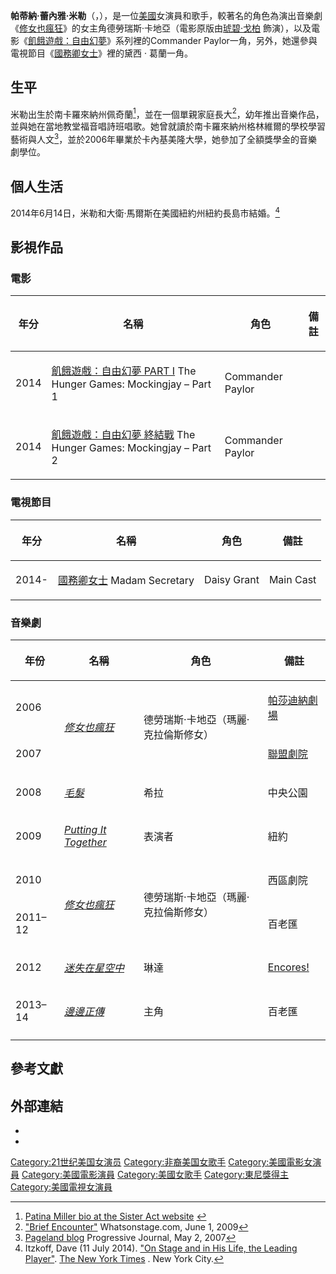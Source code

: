 {{藝人
|本名=Patina Renea Miller
|民族=美國黑人
|語言=[[英語|英語]]
|國籍   = {{USA}}
|代表作=《[[飢餓遊戲：自由幻夢_PART_I|飢餓遊戲：自由幻夢 PART I]]》、[[飢餓遊戲：自由幻夢_終結戰|飢餓遊戲：自由幻夢 終結戰]]、《[[修女也瘋狂|修女也瘋狂]]》音樂劇版
|配偶=大衛·馬爾斯(2014-)
|type=女演員
|name=帕蒂納·米勒
|職業=演員、歌手
|image=File:Patina Miller2.jpg
|caption=|birth_name=
|birth_date={{Birth_date_and_age|1984|11|6}}
|birth_place={{USA}}[[南卡羅來納州|南卡羅來納州]][[佩奇蘭|佩奇蘭]]
|years_active=2007年至今
| imdb     =2694974
}}
'''帕蒂納·蕾內雅·米勒'''（{{lang-en|Patina Renea Miller}}，{{bd|1984年|11月6日}}），是一位[[美國|美國]]女演員和歌手，較著名的角色為演出音樂劇《[[修女也瘋狂|修女也瘋狂]]》的女主角德勞瑞斯·卡地亞（電影原版由[[乌比·戈德堡|琥碧·戈柏]] 飾演），以及電影《[[飢餓遊戲：自由幻夢|飢餓遊戲：自由幻夢]]》系列裡的Commander Paylor一角，另外，她還參與電視節目《[[國務卿女士|國務卿女士]]》裡的黛西 · 葛蘭一角。
{{Commons category|Patina Miller}}

==生平==
米勒出生於南卡羅來納州佩奇蘭<ref>[http://www.sisteractthemusical.com/cast/patina-miller.php Patina Miller bio at the Sister Act website] {{webarchive|url=https://web.archive.org/web/20090603000609/http://www.sisteractthemusical.com/cast/patina-miller.php |date=2009-06-03 }}</ref>，並在一個單親家庭長大<ref>[http://www.whatsonstage.com/index.php?pg=207&story=E8831243864870&title=Brief+Encounter+With+%85+Patina+Miller&ref=D "Brief Encounter"] {{Wayback|url=http://www.whatsonstage.com/index.php?pg=207&story=E8831243864870&title=Brief+Encounter+With+%85+Patina+Miller&ref=D |date=20120306023847 }} Whatsonstage.com, June 1, 2009</ref>，幼年推出音樂作品，並與她在當地教堂福音唱詩班唱歌。她曾就讀於南卡羅來納州格林維爾的學校學習藝術與人文<ref>[http://pagelandblog.blogspot.com/2007/05/rising-star.html Pageland blog] {{Wayback|url=http://pagelandblog.blogspot.com/2007/05/rising-star.html |date=20080604101327 }} Progressive Journal, May 2, 2007</ref>，並於2006年畢業於卡內基美隆大學，她參加了全額獎學金的音樂劇學位。
==個人生活==
2014年6月14日，米勒和大衛·馬爾斯在美國紐約州紐約長島市結婚。<ref>Itzkoff, Dave (11 July 2014). [http://www.nytimes.com/2014/07/13/fashion/weddings/on-stage-and-in-his-life-the-leading-player.html?_r=0# "On Stage and in His Life, the Leading Player"]. [https://en.wikipedia.org/wiki/The_New_York_Times The New York Times] {{Wayback|url=https://en.wikipedia.org/wiki/The_New_York_Times |date=20190530145715 }}. New York City.</ref>
==影視作品==
===電影===
{| class="wikitable"
|-
! 年分 !! 名稱 !! 角色!! 備註
|-
|2014||[[飢餓遊戲：自由幻夢_PART_I|飢餓遊戲：自由幻夢 PART I]] The Hunger Games: Mockingjay – Part 1||Commander Paylor||
|-
|2014||[[飢餓遊戲：自由幻夢_終結戰|飢餓遊戲：自由幻夢 終結戰]] The Hunger Games: Mockingjay – Part 2||Commander Paylor||
|}
===電視節目===
{| class="wikitable"
|-
! 年分 !! 名稱 !! 角色!! 備註
|-
|2014- ||[[國務卿女士|國務卿女士]] Madam Secretary||Daisy Grant||Main Cast
|}
===音樂劇===
{| class="wikitable sortable"
|-
! 年份
! 名稱
! 角色
! 備註
|-
| 2006
| rowspan="2"|''[[修女也瘋狂_(音樂劇)|修女也瘋狂]]''
| rowspan="2"|德勞瑞斯·卡地亞（瑪麗·克拉倫斯修女）
| [[帕莎迪納劇場|帕莎迪納劇場]]
|-
| 2007
| [[聯盟劇院|聯盟劇院]]
|-
| 2008
| ''[[毛髮_(音樂劇)|毛髮]]''
| 希拉
| 中央公園
|-
| 2009
| ''[[Putting_It_Together|Putting It Together]]''
| 表演者
| 紐約
|-
| 2010
| rowspan="2"|''[[修女也瘋狂_(音樂劇)|修女也瘋狂]]''
| rowspan="2"|德勞瑞斯·卡地亞（瑪麗·克拉倫斯修女）
| 西區劇院
|-
| 2011–12
| 百老匯
|-
| 2012
| ''[[迷失在星空中|迷失在星空中]]''
| 琳達
| [[Encores!|Encores!]]
|-
| 2013–14
| ''[[邊邊正傳_(音樂劇)|邊邊正傳]]''
| 主角
| 百老匯
|-
|}

== 參考文獻 ==
{{Reflist}}
== 外部連結 ==
* {{IMDb name|2694974}}
* {{Twitter|patinamiller}}
{{托尼奖最佳音乐剧女主角}}
{{DEFAULTSORT: Miller, Patina}}
[[Category:21世纪美国女演员|Category:21世纪美国女演员]]
[[Category:非裔美国女歌手|Category:非裔美国女歌手]]
[[Category:美國電影女演員|Category:美國電影女演員]]
[[Category:美國電影演員|Category:美國電影演員]]
[[Category:美國女歌手|Category:美國女歌手]]
[[Category:東尼獎得主|Category:東尼獎得主]]
[[Category:美國電視女演員|Category:美國電視女演員]]